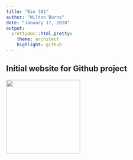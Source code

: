 ```yaml
---
title: "Bio 381"
author: "Wilton Burns"
date: "January 17, 2018"
output: 
  prettydoc::html_pretty:
    theme: architect
    highlight: github
---
```


## Initial website for Github project 
<img src = "WiltonFieldPic.jpg"width = "200" height = "200" rotate = "90"/>